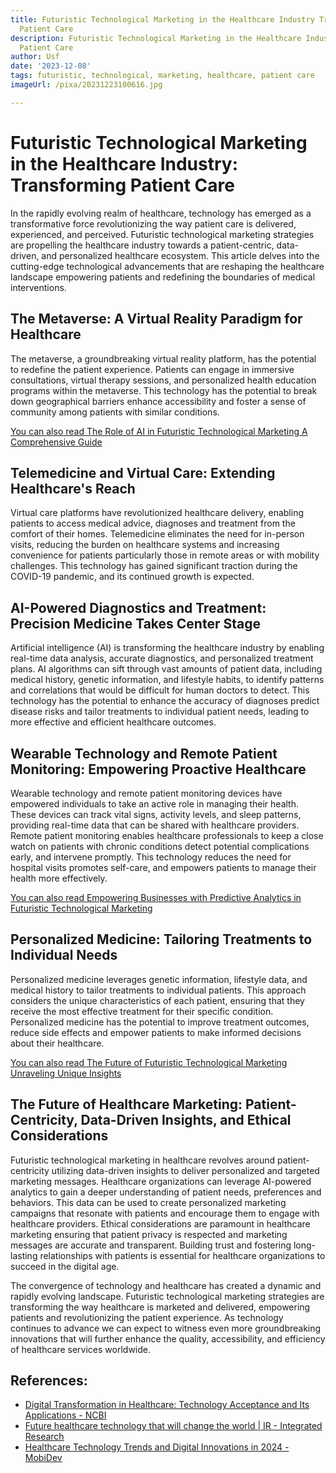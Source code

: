 ```yaml
---
title: Futuristic Technological Marketing in the Healthcare Industry Transforming
  Patient Care
description: Futuristic Technological Marketing in the Healthcare Industry Transforming
  Patient Care
author: Usf
date: '2023-12-08'
tags: futuristic, technological, marketing, healthcare, patient care
imageUrl: /pixa/20231223100616.jpg

---
```

# Futuristic Technological Marketing in  the Healthcare Industry:  Transforming Patient Care

In the rapidly evolving  realm of healthcare, technology has emerged as a transformative force revolutionizing the way patient care is delivered, experienced, and perceived. Futuristic  technological marketing  strategies are propelling the healthcare industry towards a patient-centric, data-driven, and personalized healthcare  ecosystem. This article delves into the cutting-edge technological advancements that are reshaping the healthcare landscape empowering patients and redefining the boundaries of medical interventions.

## The Metaverse: A Virtual Reality Paradigm for Healthcare

The metaverse, a groundbreaking virtual reality platform, has the potential to  redefine the patient experience. Patients can  engage in immersive consultations, virtual therapy sessions, and personalized health education programs within the metaverse. This  technology has the potential to break down geographical barriers enhance accessibility and foster  a sense of community among patients with similar conditions. 

[You can also  read The Role of AI in Futuristic Technological Marketing  A Comprehensive Guide](The%20Role%20of%20AI%20in%20Futuristic%20Technological%20Marketing%20A%20Comprehensive%20Guide)


## Telemedicine and Virtual Care: Extending Healthcare's  Reach

Virtual  care platforms  have revolutionized healthcare delivery, enabling patients to access medical advice, diagnoses and treatment from the comfort of their homes. Telemedicine eliminates the need for in-person visits,  reducing the burden on healthcare  systems and increasing convenience for patients particularly those in remote areas or with mobility challenges. This technology has gained significant traction during the COVID-19 pandemic, and  its continued growth  is  expected.

## AI-Powered Diagnostics and Treatment: Precision Medicine Takes  Center Stage

Artificial intelligence (AI) is  transforming the healthcare industry by enabling real-time data analysis, accurate diagnostics, and personalized treatment plans. AI algorithms can sift through vast amounts of  patient data, including medical history, genetic information, and lifestyle habits, to identify patterns and correlations that would be difficult  for human doctors to detect. This technology has the  potential to  enhance the accuracy of diagnoses predict disease  risks and tailor treatments to  individual patient  needs, leading  to more effective and efficient healthcare outcomes.

## Wearable Technology and Remote Patient Monitoring: Empowering Proactive Healthcare

Wearable technology and remote patient monitoring devices have empowered individuals to  take  an active role in managing  their health. These  devices can track vital signs, activity levels, and sleep patterns, providing real-time data that can  be shared with healthcare  providers.  Remote patient monitoring enables healthcare professionals to keep a close watch on patients with chronic conditions detect potential complications early, and intervene promptly. This technology reduces the need for hospital  visits promotes self-care, and empowers patients  to manage their  health more effectively.

[You can also read Empowering Businesses with Predictive Analytics in Futuristic Technological Marketing](Empowering%20Businesses%20with%20Predictive%20Analytics%20in%20Futuristic%20Technological%20Marketing)


## Personalized Medicine: Tailoring Treatments  to Individual Needs

Personalized medicine  leverages  genetic information, lifestyle data, and  medical history to  tailor treatments to individual patients. This approach considers the unique characteristics of each  patient,  ensuring that they receive the most effective  treatment for their specific condition. Personalized medicine has the  potential to  improve treatment outcomes, reduce side effects  and empower  patients to make informed decisions about their healthcare.

[You can also read The Future of Futuristic Technological Marketing Unraveling Unique Insights](The%20Future%20of%20Futuristic%20Technological%20Marketing%20Unraveling%20Unique%20Insights)


## The Future of Healthcare Marketing: Patient-Centricity, Data-Driven Insights, and Ethical  Considerations

Futuristic technological marketing in healthcare revolves around  patient-centricity utilizing data-driven insights to deliver personalized  and targeted marketing messages. Healthcare organizations can leverage AI-powered analytics to gain a deeper understanding  of patient needs, preferences and behaviors. This data can be used to create personalized marketing campaigns that resonate with patients and encourage them  to engage with healthcare providers. Ethical considerations are paramount in healthcare marketing ensuring that patient privacy is respected and marketing messages are accurate and  transparent. Building trust  and fostering long-lasting relationships with patients is essential for healthcare  organizations to succeed in the digital age.

The convergence of technology and healthcare  has  created a dynamic and rapidly evolving landscape. Futuristic technological marketing  strategies  are transforming the way healthcare is marketed and delivered, empowering patients and revolutionizing the patient experience. As technology continues to advance we can expect to witness even more groundbreaking innovations that  will further enhance the quality, accessibility, and efficiency of healthcare services worldwide.

## References:
- [Digital Transformation in Healthcare: Technology Acceptance and Its Applications - NCBI](https://www.ncbi.nlm.nih.gov/pmc/articles/PMC9963556/)
- [Future healthcare technology that will change the world | IR - Integrated Research](https://www.ir.com/blog/communications/the-future-of-healthcare-technology)
- [Healthcare Technology Trends and Digital Innovations in 2024 - MobiDev](https://mobidev.biz/blog/technology-trends-healthcare-digital-transformation)
